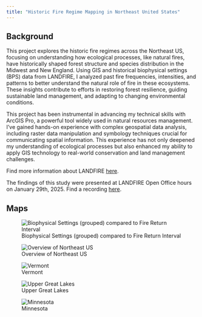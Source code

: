 ```yaml
---
title: "Historic Fire Regime Mapping in Northeast United States"
---
```


## Background

This project explores the historic fire regimes across the Northeast US, focusing on understanding how ecological processes, like natural fires, have historically shaped forest structure and species distribution in the Midwest and New England. Using GIS and historical biophysical settings (BPS) data from LANDFIRE, I analyzed past fire frequencies, intensities, and patterns to better understand the natural role of fire in these ecosystems. These insights contribute to efforts in restoring forest resilience, guiding sustainable land management, and adapting to changing environmental conditions.

This project has been instrumental in advancing my technical skills with ArcGIS Pro, a powerful tool widely used in natural resources management. I’ve gained hands-on experience with complex geospatial data analysis, including raster data manipulation and symbology techniques crucial for communicating spatial information. This experience has not only deepened my understanding of ecological processes but also enhanced my ability to apply GIS technology to real-world conservation and land management challenges.

Find more information about LANDFIRE [here](https://landfire.gov/).

The findings of this study were presented at LANDFIRE Open Office hours on January 29th, 2025. Find a recording [here](https://youtu.be/dswwNYsxQpo?si=126l-Voi4_s6PNtU).

## Maps

![Biophysical Settings (grouped) compared to Fire Return Interval](images/groupveg_fri.png){fig-alt="\"Two adjacent maps showing vegetation groups and fire return interval of the Eastern US."}

![Overview of Northeast US](images/overview.png){fig-alt="\"ArcGIS Layout of the FRI for the Northeast US."}

![Vermont](images/vermont.png){fig-alt="\"ArcGIS Layout of the FRI for Vermont and the surrounding area."}

![Upper Great Lakes](images/michigan.png){fig-alt="\"ArcGIS Layout of the FRI for Michigan and Wisconsin."}

![Minnesota](images/minnesota.png){fig-alt="\"ArcGIS Layout of the FRI for Minnesota."}
